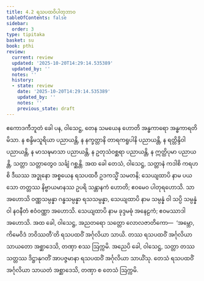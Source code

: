 ```yaml
---
title: 4.2 ရသပထဝိပါတုဘာဝ
tableOfContents: false
sidebar:
  order: 3
type: tipitaka
basket: su
book: pthi
review:
  current: review
  updated: '2025-10-20T14:29:14.535389'
  updated_by: ''
  notes: ''
  history:
  - state: review
    date: '2025-10-20T14:29:14.535389'
    updated_by: ''
    notes: ''
    previous_state: draft
---
```



<DynamicBreadcrumb />


<ReviewStatus review={frontmatter.review} showDetails={true} />

<HypothesisAnnotation frontmatter={frontmatter} />

<Division number="120" book="pthi" e="ch" v="8" p="70">

<Paragraph number="253" book="pthi">
ဧကောဒကီဘူတံ ခေါ ပန, ဝါသေဋ္ဌ, တေန သမယေန ဟောတိ အန္ဓကာရော အန္ဓကာရတိမိသာ. န စန္ဒိမသူရိယာ ပညာယန္တိ, န နက္ခတ္တာနိ တာရကရူပါနိ ပညာယန္တိ, န ရတ္တိန္ဒိဝါ ပညာယန္တိ, န မာသဍ္ဎမာသာ ပညာယန္တိ, န ဥတုသံဝစ္ဆရာ ပညာယန္တိ, န ဣတ္ထိပုမာ ပညာယန္တိ, သတ္တာ သတ္တာတွေဝ သင်္ချံ ဂစ္ဆန္တိ. အထ ခေါ တေသံ, ဝါသေဋ္ဌ, သတ္တာနံ ကဒါစိ ကရဟစိ ဒီဃဿ အဒ္ဓုနော အစ္စယေန ရသပထဝီ ဥဒကသ္မိံ သမတနိ; သေယျထာပိ နာမ ပယသော တတ္တဿ နိဗ္ဗာယမာနဿ ဥပရိ သန္တာနကံ ဟောတိ; ဧဝမေဝ ပါတုရဟောသိ. သာ အဟောသိ ဝဏ္ဏသမ္ပန္နာ ဂန္ဓသမ္ပန္နာ ရသသမ္ပန္နာ, သေယျထာပိ နာမ သမ္ပန္နံ ဝါ သပ္ပိ သမ္ပန္နံ ဝါ နဝနီတံ ဧဝံဝဏ္ဏာ အဟောသိ. သေယျထာပိ နာမ ခုဒ္ဒမဓုံ အနေဠကံ; ဧဝမဿာဒါ အဟောသိ. အထ ခေါ, ဝါသေဋ္ဌ, အညတရော သတ္တော လောလဇာတိကော—  ‘အမ္ဘော, ကိမေဝိဒံ ဘဝိဿတီ’တိ ရသပထဝိံ အင်္ဂုလိယာ သာယိ. တဿ ရသပထဝိံ အင်္ဂုလိယာ သာယတော အစ္ဆာဒေသိ, တဏှာ စဿ ဩက္ကမိ. အညေပိ ခေါ, ဝါသေဋ္ဌ, သတ္တာ တဿ သတ္တဿ ဒိဋ္ဌာနုဂတိံ အာပဇ္ဇမာနာ ရသပထဝိံ အင်္ဂုလိယာ သာယိံသု. တေသံ ရသပထဝိံ အင်္ဂုလိယာ သာယတံ အစ္ဆာဒေသိ, တဏှာ စ တေသံ ဩက္ကမိ.
</Paragraph>
</Division>